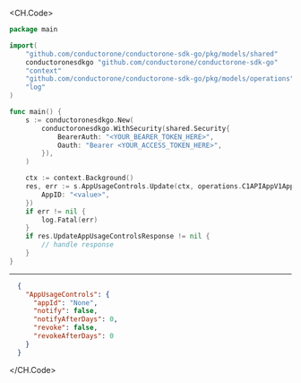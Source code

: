 
<CH.Code>
```go Update.go
package main

import(
	"github.com/conductorone/conductorone-sdk-go/pkg/models/shared"
	conductoronesdkgo "github.com/conductorone/conductorone-sdk-go"
	"context"
	"github.com/conductorone/conductorone-sdk-go/pkg/models/operations"
	"log"
)

func main() {
    s := conductoronesdkgo.New(
        conductoronesdkgo.WithSecurity(shared.Security{
            BearerAuth: "<YOUR_BEARER_TOKEN_HERE>",
            Oauth: "Bearer <YOUR_ACCESS_TOKEN_HERE>",
        }),
    )

    ctx := context.Background()
    res, err := s.AppUsageControls.Update(ctx, operations.C1APIAppV1AppUsageControlsServiceUpdateRequest{
        AppID: "<value>",
    })
    if err != nil {
        log.Fatal(err)
    }
    if res.UpdateAppUsageControlsResponse != nil {
        // handle response
    }
}
```
---

```json Example Response
  {
    "AppUsageControls": {
      "appId": "None",
      "notify": false,
      "notifyAfterDays": 0,
      "revoke": false,
      "revokeAfterDays": 0
    }
  }
```
</CH.Code>

